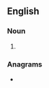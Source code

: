 {{also|fishpond|fish pond}}
==English==

===Noun===
{{en-noun}}

# {{alternative spelling of|fishpond|lang=en}}

===Anagrams===
* {{anagrams|en|pondfish}}